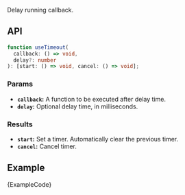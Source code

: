 
Delay running callback.

## API

```ts
function useTimeout(
  callback: () => void,
  delay?: number
): [start: () => void, cancel: () => void];
```

### Params

- **`callback`:** A function to be executed after delay time.
- **`delay`:** Optional delay time, in milliseconds.

### Results

- **`start`:** Set a timer. Automatically clear the previous timer.
- **`cancel`:** Cancel timer.

## Example

<ExampleBlock>
  <Example />
</ExampleBlock>
<CodeBlock language="tsx">{ExampleCode}</CodeBlock>
